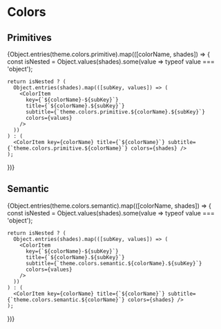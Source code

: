 
<Meta title="Design Tokens/Colors" />

# Colors

## Primitives

<ColorPalette>
  {Object.entries(theme.colors.primitive).map(([colorName, shades]) => {
    const isNested = Object.values(shades).some(value => typeof value === 'object');

    return isNested ? (
      Object.entries(shades).map(([subKey, values]) => (
        <ColorItem
          key={`${colorName}-${subKey}`}
          title={`${colorName}.${subKey}`}
          subtitle={`theme.colors.primitive.${colorName}.${subKey}`}
          colors={values}
        />
      ))
    ) : (
      <ColorItem key={colorName} title={`${colorName}`} subtitle={`theme.colors.primitive.${colorName}`} colors={shades} />
    );

})}

</ColorPalette>

## Semantic

<ColorPalette>
  {Object.entries(theme.colors.semantic).map(([colorName, shades]) => {
    const isNested = Object.values(shades).some(value => typeof value === 'object');

    return isNested ? (
      Object.entries(shades).map(([subKey, values]) => (
        <ColorItem
          key={`${colorName}-${subKey}`}
          title={`${colorName}.${subKey}`}
          subtitle={`theme.colors.semantic.${colorName}.${subKey}`}
          colors={values}
        />
      ))
    ) : (
      <ColorItem key={colorName} title={`${colorName}`} subtitle={`theme.colors.semantic.${colorName}`} colors={shades} />
    );

})}

</ColorPalette>
